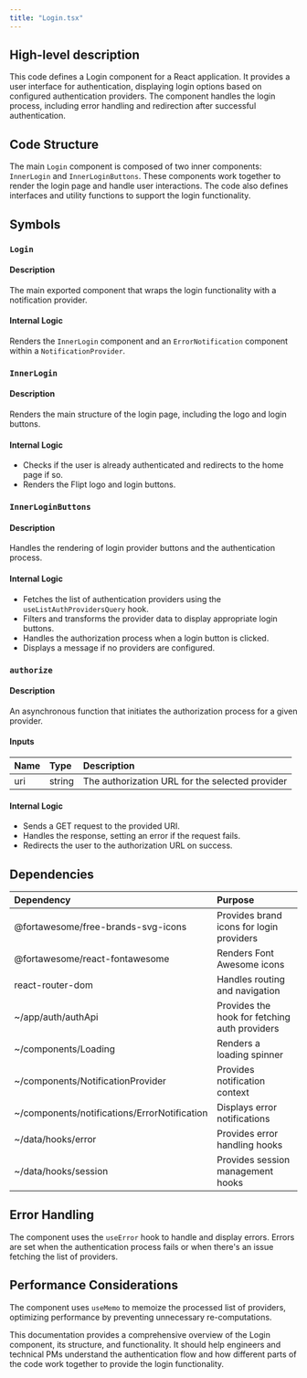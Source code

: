 ```yaml
---
title: "Login.tsx"
---
```


## High-level description
This code defines a Login component for a React application. It provides a user interface for authentication, displaying login options based on configured authentication providers. The component handles the login process, including error handling and redirection after successful authentication.

## Code Structure
The main `Login` component is composed of two inner components: `InnerLogin` and `InnerLoginButtons`. These components work together to render the login page and handle user interactions. The code also defines interfaces and utility functions to support the login functionality.

## Symbols

### `Login`
#### Description
The main exported component that wraps the login functionality with a notification provider.

#### Internal Logic
Renders the `InnerLogin` component and an `ErrorNotification` component within a `NotificationProvider`.

### `InnerLogin`
#### Description
Renders the main structure of the login page, including the logo and login buttons.

#### Internal Logic
- Checks if the user is already authenticated and redirects to the home page if so.
- Renders the Flipt logo and login buttons.

### `InnerLoginButtons`
#### Description
Handles the rendering of login provider buttons and the authentication process.

#### Internal Logic
- Fetches the list of authentication providers using the `useListAuthProvidersQuery` hook.
- Filters and transforms the provider data to display appropriate login buttons.
- Handles the authorization process when a login button is clicked.
- Displays a message if no providers are configured.

### `authorize`
#### Description
An asynchronous function that initiates the authorization process for a given provider.

#### Inputs
| Name | Type | Description |
|:-----|:-----|:------------|
| uri | string | The authorization URL for the selected provider |

#### Internal Logic
- Sends a GET request to the provided URI.
- Handles the response, setting an error if the request fails.
- Redirects the user to the authorization URL on success.

## Dependencies
| Dependency | Purpose |
|:-----------|:--------|
| @fortawesome/free-brands-svg-icons | Provides brand icons for login providers |
| @fortawesome/react-fontawesome | Renders Font Awesome icons |
| react-router-dom | Handles routing and navigation |
| ~/app/auth/authApi | Provides the hook for fetching auth providers |
| ~/components/Loading | Renders a loading spinner |
| ~/components/NotificationProvider | Provides notification context |
| ~/components/notifications/ErrorNotification | Displays error notifications |
| ~/data/hooks/error | Provides error handling hooks |
| ~/data/hooks/session | Provides session management hooks |

## Error Handling
The component uses the `useError` hook to handle and display errors. Errors are set when the authentication process fails or when there's an issue fetching the list of providers.

## Performance Considerations
The component uses `useMemo` to memoize the processed list of providers, optimizing performance by preventing unnecessary re-computations.

This documentation provides a comprehensive overview of the Login component, its structure, and functionality. It should help engineers and technical PMs understand the authentication flow and how different parts of the code work together to provide the login functionality.